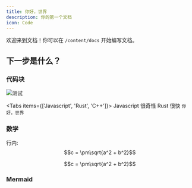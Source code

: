 ```yaml
---
title: 你好，世界
description: 你的第一个文档
icon: Code 
---
```



欢迎来到文档！你可以在 `/content/docs` 开始编写文档。

## 下一步是什么？

<Cards>
  <Card title="了解更多关于Next.js" href="https://nextjs.org/docs" />
  <Card title="了解更多关于Fumadocs" href="https://fumadocs.vercel.app" />
</Cards>

### 代码块

<DynamicCodeBlock lang="ts" code='console.log("你好，世界")' />

![测试](/banner.png)

<Tabs items={['Javascript', 'Rust', 'C++']}>
  <Tab value="Javascript">Javascript 很奇怪</Tab>
  <Tab value="Rust">Rust 很快</Tab>
  <Tab id="tab-cpp" value="C++">
    `你好，世界`
  </Tab>
</Tabs>

### 数学

行内: $$c = \pm\sqrt{a^2 + b^2}$$

```math
c = \pm\sqrt{a^2 + b^2}
```

### Mermaid

<Mermaid
  chart="
graph TD;
subgraph AA [消费者]
A[移动应用];
B[Web应用];
C[Node.js客户端];
end
subgraph BB [服务]
E[REST API];
F[GraphQL API];
G[SOAP API];
end
Z[GraphQL API];
A --> Z;
B --> Z;
C --> Z;
Z --> E;
Z --> F;
Z --> G;"
/>